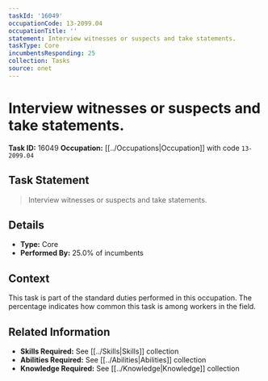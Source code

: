 ```yaml
---
taskId: '16049'
occupationCode: 13-2099.04
occupationTitle: ''
statement: Interview witnesses or suspects and take statements.
taskType: Core
incumbentsResponding: 25
collection: Tasks
source: onet
---
```

# Interview witnesses or suspects and take statements.

**Task ID:** 16049
**Occupation:** [[../Occupations|Occupation]] with code `13-2099.04`

## Task Statement

> Interview witnesses or suspects and take statements.

## Details

- **Type:** Core
- **Performed By:** 25.0% of incumbents

## Context

This task is part of the standard duties performed in this occupation. The percentage indicates how common this task is among workers in the field.

## Related Information

- **Skills Required:** See [[../Skills|Skills]] collection
- **Abilities Required:** See [[../Abilities|Abilities]] collection
- **Knowledge Required:** See [[../Knowledge|Knowledge]] collection
